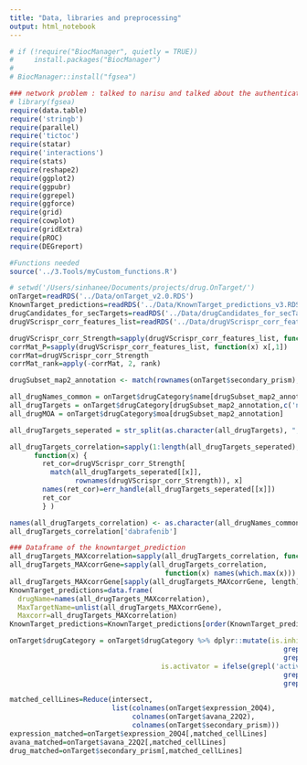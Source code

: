 ```yaml
---
title: "Data, libraries and preprocessing"
output: html_notebook
---
```


<!-- Atomic inputs needed to run a code -->
<!-- Libraries -->
```r
# if (!require("BiocManager", quietly = TRUE))
#     install.packages("BiocManager")
# 
# BiocManager::install("fgsea")

### network problem : talked to narisu and talked about the authentication
# library(fgsea)
require(data.table)
require('stringb')
require(parallel)
require('tictoc')
require(statar)
require('interactions')
require(stats)
require(reshape2)
require(ggplot2)
require(ggpubr)
require(ggrepel)
require(ggforce)
require(grid)
require(cowplot)
require(gridExtra)
require(pROC)
require(DEGreport)

#Functions needed
source('../3.Tools/myCustom_functions.R')
```
<!-- OnTarget Data and the preprocessing-->
```r
# setwd('/Users/sinhanee/Documents/projects/drug.OnTarget/')
onTarget=readRDS('../Data/onTarget_v2.0.RDS')
KnownTarget_predictions=readRDS('../Data/KnownTarget_predictions_v3.RDS') ## required dataset latest version
drugCandidates_for_secTargets=readRDS('../Data/drugCandidates_for_secTargets.RDS')
drugVScrispr_corr_features_list=readRDS('../Data/drugVScrispr_corr_features_list.RDS')
```

<!-- Get the correlation strength, P value and the rank of the correlation matrix-->
```r
drugVScrispr_corr_Strength=sapply(drugVScrispr_corr_features_list, function(x) x[,2])
corrMat_P=sapply(drugVScrispr_corr_features_list, function(x) x[,1])
corrMat=drugVScrispr_corr_Strength
corrMat_rank=apply(-corrMat, 2, rank)
```
<!-- known target prediction-->
```r
drugSubset_map2_annotation <- match(rownames(onTarget$secondary_prism), onTarget$drugCategory$broad_id_trimmed)

all_drugNames_common = onTarget$drugCategory$name[drugSubset_map2_annotation]
all_drugTargets = onTarget$drugCategory[drugSubset_map2_annotation,c('name','target')]
all_drugMOA = onTarget$drugCategory$moa[drugSubset_map2_annotation]
```


<!-- Identify the known target Correlation -->
```r
all_drugTargets_seperated = str_split(as.character(all_drugTargets), ", ")

all_drugTargets_correlation=sapply(1:length(all_drugTargets_seperated),
      function(x) {
        ret_cor=drugVScrispr_corr_Strength[
          match(all_drugTargets_seperated[[x]],
                rownames(drugVScrispr_corr_Strength)), x]
        names(ret_cor)=err_handle(all_drugTargets_seperated[[x]])
        ret_cor
        } )

names(all_drugTargets_correlation) <- as.character(all_drugNames_common)
all_drugTargets_correlation['dabrafenib']

### Dataframe of the knowntarget_prediction
all_drugTargets_MAXcorrelation=sapply(all_drugTargets_correlation, function(x) max(x, na.rm=T))
all_drugTargets_MAXcorrGene=sapply(all_drugTargets_correlation,
                                      function(x) names(which.max(x)))
all_drugTargets_MAXcorrGene[sapply(all_drugTargets_MAXcorrGene, length)==0]=NA
KnownTarget_predictions=data.frame(
  drugName=names(all_drugTargets_MAXcorrelation),
  MaxTargetName=unlist(all_drugTargets_MAXcorrGene),
  Maxcorr=all_drugTargets_MAXcorrelation)
KnownTarget_predictions=KnownTarget_predictions[order(KnownTarget_predictions$Maxcorr, decreasing = T),]
```


<!-- Preprocessing of Drug Category Data set to identify drug is inhibitor or not -->
<!-- Compute if a drug is inhibitor or not -->
<!--  Note: tell the activator part to sanju is.activator ~1640 due to grep(agonist), is.activator.check ~800. -->
```r
onTarget$drugCategory = onTarget$drugCategory %>% dplyr::mutate(is.inhibitor = ifelse(grepl('inhibitor', onTarget$drugCategory$moa) |
                                                                   grepl('antagonist', onTarget$drugCategory$moa) |
                                                                   grepl('blocker', onTarget$drugCategory$moa) ,TRUE, FALSE),
                                     is.activator = ifelse(grepl('activator', onTarget$drugCategory$moa) |
                                                                   grepl('\\bagonist\\b', onTarget$drugCategory$moa) |
                                                                   grepl('stimulant', onTarget$drugCategory$moa) ,TRUE, FALSE))
```

<!-- MATCHED MATRIX for expression data for Step_2 interaction of expression and mutation data-->
```r
matched_cellLines=Reduce(intersect,
                         list(colnames(onTarget$expression_20Q4),
                              colnames(onTarget$avana_22Q2),
                              colnames(onTarget$secondary_prism)))
expression_matched=onTarget$expression_20Q4[,matched_cellLines]
avana_matched=onTarget$avana_22Q2[,matched_cellLines]
drug_matched=onTarget$secondary_prism[,matched_cellLines]
```
